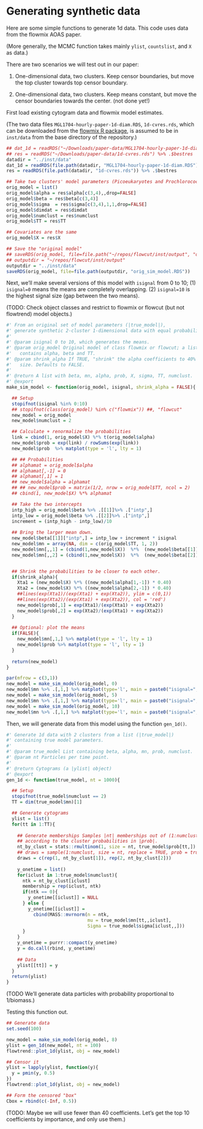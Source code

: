 # Generating synthetic data {#syntheticdata}


Here are some simple functions to generate 1d data. This code uses data from the
flowmix AOAS paper.

(More generally, the MCMC function takes mainly `ylist`, `countslist`, and `X`
as data.)

There are two scenarios we will test out in our paper:

1. One-dimensional data, two clusters. Keep censor boundaries, but move the top
   cluster towards top censor boundary.

2. One-dimensional data, two clusters. Keep means constant, but move the censor
   boundaries towards the center. (not done yet!)

First load existing cytogram data and flowmix model estimates.

(The two data files
`MGL1704-hourly-paper-1d-diam.RDS`, `1d-cvres.rds`, which can be downloaded from the 
[flowmix R package](https://github.com/sangwon-hyun/flowmix/tree/master/paper-data), is assumed to be in `inst/data` from the base directory of the repository.)

```r
## dat_1d = readRDS("~/Downloads/paper-data/MGL1704-hourly-paper-1d-diam.RDS") 
## res = readRDS("~/Downloads/paper-data/1d-cvres.rds") %>% .$bestres
datadir = "../inst/data"
dat_1d = readRDS(file.path(datadir, "MGL1704-hourly-paper-1d-diam.RDS"))
res = readRDS(file.path(datadir, "1d-cvres.rds")) %>% .$bestres

## Take two clusters' model parameters (Picoeukaryotes and Prochlorococcus)
orig_model = list()
orig_model$alpha = res$alpha[c(3,4),,drop=FALSE]
orig_model$beta = res$beta[c(3,4)]
orig_model$sigma  = res$sigma[c(3,4),1,1,drop=FALSE]
orig_model$dimdat = res$dimdat
orig_model$numclust = res$numclust 
orig_model$TT = res$TT

## Covariates are the same
orig_model$X = res$X

## Save the "original model"
## saveRDS(orig_model, file=file.path("~/repos/flowcut/inst/output", "orig_model.RDS"))
## outputdir = "~/repos/flowcut/inst/output"
outputdir = "../inst/data"
saveRDS(orig_model, file=file.path(outputdir, "orig_sim_model.RDS"))
```

Next, we'll make several versions of this model with `isignal` from 0 to 10; (1)
`isignal=0` means the means are completely overlapping. (2) `isignal=10` is the
highest signal size (gap between the two means).

<!-- The cluster probabilities are set to be all 1/2 everywhere. This means that the -->
<!-- true $\alpha$ coefficients are zero. -->

(TODO: Check object classes and restrict to flowmix or flowcut (but not
flowtrend) model objects.)

```r
#' From an original set of model parameters (|true_model|),
#' generate synthetic 2-cluster 1-dimensional data with equal probabilities.
#'
#' @param isignal 0 to 10, which generates the means.
#' @param orig_model Original model of class flowmix or flowcut; a list that
#'   contains alpha, beta and TT.
#' @param shrink_alpha If TRUE, "shrink" the alpha coefficients to 40% their
#'   size. Defaults to FALSE.
#'
#' @return A list with beta, mn, alpha, prob, X, sigma, TT, numclust.
#' @export
make_sim_model <- function(orig_model, isignal, shrink_alpha = FALSE){

  ## Setup
  stopifnot(isignal %in% 0:10)
  ## stopifnot(class(orig_model) %in% c("flowmix")) ##, "flowcut"
  new_model = orig_model
  new_model$numclust = 2

  ## Calculate + renormalize the probabilities
  link = cbind(1, orig_model$X) %*% t(orig_model$alpha)
  new_model$prob = exp(link) / rowSums(exp(link))
  new_model$prob  %>% matplot(type = 'l', lty = 1)

  ## ## Probabilities
  ## alphamat = orig_model$alpha
  ## alphamat[,-1] = 0
  ## alphamat[,1] = 1
  ## new_model$alpha = alphamat
  ## ## new_model$prob = matrix(1/2, nrow = orig_model$TT, ncol = 2)
  ## cbind(1, new_model$X) %*% alphamat

  ## Take the two intercepts
  intp_high = orig_model$beta %>% .[[1]]%>% .["intp",]  
  intp_low = orig_model$beta %>% .[[2]]%>% .["intp",] 
  increment = (intp_high - intp_low)/10
  
  ## Bring the larger mean down.
  new_model$beta[[1]]["intp",] = intp_low + increment * isignal
  new_model$mn = array(NA, dim = c(orig_model$TT, 1, 2))
  new_model$mn[,,1] = (cbind(1,new_model$X))  %*%  (new_model$beta[[1]])
  new_model$mn[,,2] = (cbind(1,new_model$X))  %*%  (new_model$beta[[2]])


  ## Shrink the probabilities to be closer to each other.
  if(shrink_alpha){
    Xta1 = (new_model$X) %*% ((new_model$alpha[1,-1]) * 0.40)
    Xta2 = (new_model$X) %*% ((new_model$alpha[2,-1]) * 0.40)
    ##lines(exp(Xta1)/(exp(Xta1) + exp(Xta2)), ylim = c(0,1))
    ##lines(exp(Xta2)/(exp(Xta1) + exp(Xta2)), col = 'red')
    new_model$prob[,1] = exp(Xta1)/(exp(Xta1) + exp(Xta2))
    new_model$prob[,2] = exp(Xta2)/(exp(Xta1) + exp(Xta2))
  }
  
  ## Optional: plot the means
  if(FALSE){
    new_model$mn[,1,] %>% matplot(type = 'l', lty = 1)
    new_model$prob %>% matplot(type = 'l', lty = 1)
  }
  
  return(new_model)
}
```

```r
par(mfrow = c(3,1))
new_model = make_sim_model(orig_model, 0)
new_model$mn %>% .[,1,] %>% matplot(type='l', main = paste0("isignal=", 0), ylim = c(-0.5, 0.6))
new_model = make_sim_model(orig_model, 5)
new_model$mn %>% .[,1,] %>% matplot(type='l', main = paste0("isignal=", 5), ylim = c(-0.5, 0.6))
new_model = make_sim_model(orig_model, 10)
new_model$mn %>% .[,1,] %>% matplot(type='l', main = paste0("isignal=", 10), ylim = c(-0.5, 0.6))
```

Then, we will generate data from this model using the function `gen_1d()`.

```r
#' Generate 1d data with 2 clusters from a list (|true_model|)
#' containing true model parameters.
#'
#' @param true_model List containing beta, alpha, mn, prob, numclust.
#' @param nt Particles per time point.
#'
#' @return Cytograms (a |ylist| object)
#' @export
gen_1d <- function(true_model, nt = 1000){

  ## Setup
  stopifnot(true_model$numclust == 2)
  TT = dim(true_model$mn)[1]

  ## Generate cytograms
  ylist = list()
  for(tt in 1:TT){
  
    ## Generate memberships Samples |nt| memberships out of (1:numclust)
    ## according to the cluster probabilities in |prob|.
    nt_by_clust = stats::rmultinom(1, size = nt, true_model$prob[tt,])
    ## draws = sample(1:numclust, size = nt, replace = TRUE, prob = true_model$prob[tt,])
    draws = c(rep(1, nt_by_clust[1]), rep(2, nt_by_clust[2]))
  
    y_onetime = list()
    for(iclust in 1:true_model$numclust){
      ntk = nt_by_clust[iclust]
      membership = rep(iclust, ntk)
      if(ntk == 0){
        y_onetime[[iclust]] = NULL
      } else {
        y_onetime[[iclust]] =
          cbind(MASS::mvrnorm(n = ntk,
                              mu = true_model$mn[tt,,iclust],
                              Sigma = true_model$sigma[iclust,,]))
      }
    }
    y_onetime = purrr::compact(y_onetime)
    y = do.call(rbind, y_onetime)
  
    ## Data
    ylist[[tt]] = y
  }
  return(ylist)
}
```

(TODO We'll generate data particles with probability proportional to 1/biomass.)

Testing this function out.

```r
## Generate data
set.seed(100)

new_model = make_sim_model(orig_model, 8)
ylist = gen_1d(new_model, nt = 100)
flowtrend::plot_1d(ylist, obj = new_model)

## Censor it
ylist = lapply(ylist, function(y){
  y = pmin(y, 0.5)
})
flowtrend::plot_1d(ylist, obj = new_model)

## Form the censored "box"
Cbox = rbind(c(-Inf, 0.5)) 
```

(TODO: Maybe we will use fewer than 40 coefficients. Let's get the top 10
coefficients by importance, and only use them.)

